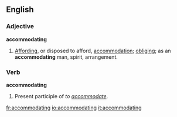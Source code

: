 ==English==
===Adjective===
'''accommodating'''
# [[Affording]], or disposed to afford, [[accommodation]]; [[obliging]]; as an '''accommodating''' man, spirit, arrangement.

===Verb===
'''accommodating'''
# Present participle of ''to [[accommodate]]''.

[[fr:accommodating]]
[[io:accommodating]]
[[it:accommodating]]